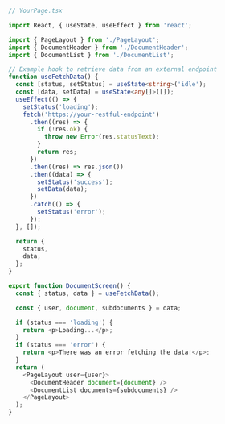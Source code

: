 ```ts
// YourPage.tsx

import React, { useState, useEffect } from 'react';

import { PageLayout } from './PageLayout';
import { DocumentHeader } from './DocumentHeader';
import { DocumentList } from './DocumentList';

// Example hook to retrieve data from an external endpoint
function useFetchData() {
  const [status, setStatus] = useState<string>('idle');
  const [data, setData] = useState<any[]>([]);
  useEffect(() => {
    setStatus('loading');
    fetch('https://your-restful-endpoint')
      .then((res) => {
        if (!res.ok) {
          throw new Error(res.statusText);
        }
        return res;
      })
      .then((res) => res.json())
      .then((data) => {
        setStatus('success');
        setData(data);
      })
      .catch(() => {
        setStatus('error');
      });
  }, []);

  return {
    status,
    data,
  };
}

export function DocumentScreen() {
  const { status, data } = useFetchData();

  const { user, document, subdocuments } = data;

  if (status === 'loading') {
    return <p>Loading...</p>;
  }
  if (status === 'error') {
    return <p>There was an error fetching the data!</p>;
  }
  return (
    <PageLayout user={user}>
      <DocumentHeader document={document} />
      <DocumentList documents={subdocuments} />
    </PageLayout>
  );
}
```
